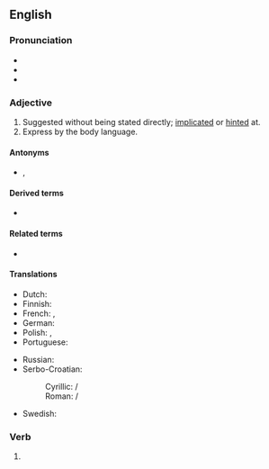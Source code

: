 ==English==

===Pronunciation===
* {{IPA|/ɪmˈplaɪd/|lang=en}}
* {{audio|en-us-implied.ogg|Audio (US)|lang=en}}
* {{rhymes|aɪd|lang=en}}

===Adjective===
{{en-adj}}

# Suggested without being stated directly; [[implicate]]d or [[hinted]] at.
# Express by the body language.
====Antonyms====
* {{sense|suggested without being stated}} {{l|en|verbal}}, {{l|en|express}}

====Derived terms====
* {{l|en|impliedly}}

====Related terms====
* {{l|en|implicit}}

====Translations====
{{trans-top|suggested without being stated directly}}
* Dutch: {{t|nl|onrechtstreeks}}
* Finnish: {{t+|fi|epäsuora}}
* French: {{t+|fr|sous-entendu}}, {{t+|fr|implicite}}
* German: {{t+|de|impliziert}}
* Polish: {{t|pl|nie wprost}}, {{t|pl|dorozumiany|m}}
* Portuguese: {{t+|pt|subentendido}}
{{trans-mid}}
* Russian: {{t+|ru|подразумева́емый}}
* Serbo-Croatian:
*: Cyrillic: {{t|sh|подразумеван|m}} / {{t|sh|подразумијеван|m}}
*: Roman: {{t|sh|podrazumevan|m}} / {{t+|sh|podrazumijevan|m}}
* Swedish: {{t+|sv|underförstådd}}
{{trans-bottom}}

===Verb===
{{head|en|verb form}}

# {{en-past of|imply}}